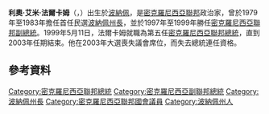 {{Infobox President
|name= 利奧·法爾卡姆
|order=第五任[[密克羅尼西亞聯邦總統|密克羅尼西亞聯邦總統]]
|caption=
|image=Leo Falcam.jpg
|term_start=1999年5月11日
|term_end=2003年5月11日
|vicepresident=[[雷德利·基利昂|雷德利·基利昂]]
|predecessor=[[雅各布·尼納|雅各布·尼納]]
|successor=[[約瑟夫·烏魯塞馬爾|約瑟夫·烏魯塞馬爾]]
|order2=第五任[[密克羅尼西亞聯邦副總統|密克羅尼西亞聯邦副總統]]
|term_start2=1997年
|term_end2=1999年5月11日
|president2=[[雅各布·尼納|雅各布·尼納]]
|predecessor2=[[雅各布·尼納|雅各布·尼納]]
|successor2=[[雷德利·基利昂|雷德利·基利昂]]
|order3=第一任[[密克羅尼西亞聯邦副總統|密克羅尼西亞聯邦副總統]]
|term_start3=1979年5月1日
|term_end3=1983年5月1日
|lieutenant3  = [[史崔克·尤馬|史崔克·尤馬]]<ref name=hawaii>{{cite news|first=|last=|title=Slide of Inauguration of Governor Leo Falcam (1979(|url=http://libweb.hawaii.edu/digicoll/ttp/ttp_htms/1854.html|work=[[夏威夷大學|University of Hawaii]]|publisher=|year=1979|accessdate=2011-02-11|archive-date=2012-03-07|archive-url=https://web.archive.org/web/20120307095123/http://libweb.hawaii.edu/digicoll/ttp/ttp_htms/1854.html|dead-url=yes}}</ref>
|predecessor3=[[雅各布·尼納|雅各布·尼納]]
|successor3=[[雷西歐·摩西斯|雷西歐·摩西斯]]
|birth_date={{Birth date and age|1935|11|20|mf=y}}
|birth_place=[[波納佩|波納佩]]
|spouse=[[愛瑞斯·法爾卡姆|愛瑞斯·法爾卡姆]]<ref name=hawaii/> 
|party=
}}
'''利奧·艾米·法爾卡姆'''（{{lang-en|Leo Amy Falcam}}，{{bd|1935年|11月20日}}）出生於[[波納佩|波納佩]]，是[[密克羅尼西亞聯邦|密克羅尼西亞聯邦]]政治家，曾於1979年至1983年擔任首任民選[[波納佩州長|波納佩州長]]，並於1997年至1999年勝任[[密克羅尼西亞聯邦副總統|密克羅尼西亞聯邦副總統]]。1999年5月11日，法爾卡姆就職為第五任[[密克羅尼西亞聯邦總統|密克羅尼西亞聯邦總統]]，直到2003年任期結束。他在2003年大選喪失議會席位，而失去總統連任資格。

== 參考資料 ==
{{reflist}}
{{密克罗尼西亚联邦总统}}
{{DEFAULTSORT:Falcam, Leo}}
[[Category:密克羅尼西亞聯邦總統|Category:密克羅尼西亞聯邦總統]]
[[Category:密克羅尼西亞副聯邦總統|Category:密克羅尼西亞副聯邦總統]]
[[Category:波納佩州長|Category:波納佩州長]]
[[Category:密克羅尼西亞聯邦國會議員|Category:密克羅尼西亞聯邦國會議員]]
[[Category:波納佩州人|Category:波納佩州人]]

{{politician-stub}}